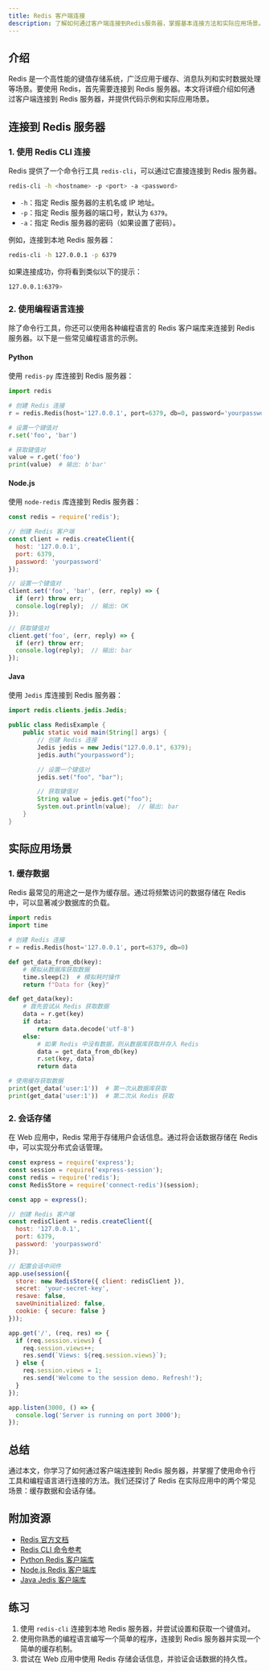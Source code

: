 ```yaml
---
title: Redis 客户端连接
description: 了解如何通过客户端连接到Redis服务器，掌握基本连接方法和实际应用场景。
---
```


## 介绍

Redis 是一个高性能的键值存储系统，广泛应用于缓存、消息队列和实时数据处理等场景。要使用 Redis，首先需要连接到 Redis 服务器。本文将详细介绍如何通过客户端连接到 Redis 服务器，并提供代码示例和实际应用场景。

## 连接到 Redis 服务器

### 1. 使用 Redis CLI 连接

Redis 提供了一个命令行工具 `redis-cli`，可以通过它直接连接到 Redis 服务器。

```bash
redis-cli -h <hostname> -p <port> -a <password>
```

- `-h`：指定 Redis 服务器的主机名或 IP 地址。
- `-p`：指定 Redis 服务器的端口号，默认为 `6379`。
- `-a`：指定 Redis 服务器的密码（如果设置了密码）。

例如，连接到本地 Redis 服务器：

```bash
redis-cli -h 127.0.0.1 -p 6379
```

如果连接成功，你将看到类似以下的提示：

```bash
127.0.0.1:6379>
```

### 2. 使用编程语言连接

除了命令行工具，你还可以使用各种编程语言的 Redis 客户端库来连接到 Redis 服务器。以下是一些常见编程语言的示例。

#### Python

使用 `redis-py` 库连接到 Redis 服务器：

```python
import redis

# 创建 Redis 连接
r = redis.Redis(host='127.0.0.1', port=6379, db=0, password='yourpassword')

# 设置一个键值对
r.set('foo', 'bar')

# 获取键值对
value = r.get('foo')
print(value)  # 输出: b'bar'
```

#### Node.js

使用 `node-redis` 库连接到 Redis 服务器：

```javascript
const redis = require('redis');

// 创建 Redis 客户端
const client = redis.createClient({
  host: '127.0.0.1',
  port: 6379,
  password: 'yourpassword'
});

// 设置一个键值对
client.set('foo', 'bar', (err, reply) => {
  if (err) throw err;
  console.log(reply);  // 输出: OK
});

// 获取键值对
client.get('foo', (err, reply) => {
  if (err) throw err;
  console.log(reply);  // 输出: bar
});
```

#### Java

使用 `Jedis` 库连接到 Redis 服务器：

```java
import redis.clients.jedis.Jedis;

public class RedisExample {
    public static void main(String[] args) {
        // 创建 Redis 连接
        Jedis jedis = new Jedis("127.0.0.1", 6379);
        jedis.auth("yourpassword");

        // 设置一个键值对
        jedis.set("foo", "bar");

        // 获取键值对
        String value = jedis.get("foo");
        System.out.println(value);  // 输出: bar
    }
}
```

## 实际应用场景

### 1. 缓存数据

Redis 最常见的用途之一是作为缓存层。通过将频繁访问的数据存储在 Redis 中，可以显著减少数据库的负载。

```python
import redis
import time

# 创建 Redis 连接
r = redis.Redis(host='127.0.0.1', port=6379, db=0)

def get_data_from_db(key):
    # 模拟从数据库获取数据
    time.sleep(2)  # 模拟耗时操作
    return f"Data for {key}"

def get_data(key):
    # 首先尝试从 Redis 获取数据
    data = r.get(key)
    if data:
        return data.decode('utf-8')
    else:
        # 如果 Redis 中没有数据，则从数据库获取并存入 Redis
        data = get_data_from_db(key)
        r.set(key, data)
        return data

# 使用缓存获取数据
print(get_data('user:1'))  # 第一次从数据库获取
print(get_data('user:1'))  # 第二次从 Redis 获取
```

### 2. 会话存储

在 Web 应用中，Redis 常用于存储用户会话信息。通过将会话数据存储在 Redis 中，可以实现分布式会话管理。

```javascript
const express = require('express');
const session = require('express-session');
const redis = require('redis');
const RedisStore = require('connect-redis')(session);

const app = express();

// 创建 Redis 客户端
const redisClient = redis.createClient({
  host: '127.0.0.1',
  port: 6379,
  password: 'yourpassword'
});

// 配置会话中间件
app.use(session({
  store: new RedisStore({ client: redisClient }),
  secret: 'your-secret-key',
  resave: false,
  saveUninitialized: false,
  cookie: { secure: false }
}));

app.get('/', (req, res) => {
  if (req.session.views) {
    req.session.views++;
    res.send(`Views: ${req.session.views}`);
  } else {
    req.session.views = 1;
    res.send('Welcome to the session demo. Refresh!');
  }
});

app.listen(3000, () => {
  console.log('Server is running on port 3000');
});
```

## 总结

通过本文，你学习了如何通过客户端连接到 Redis 服务器，并掌握了使用命令行工具和编程语言进行连接的方法。我们还探讨了 Redis 在实际应用中的两个常见场景：缓存数据和会话存储。

## 附加资源

- [Redis 官方文档](https://redis.io/documentation)
- [Redis CLI 命令参考](https://redis.io/commands)
- [Python Redis 客户端库](https://pypi.org/project/redis/)
- [Node.js Redis 客户端库](https://github.com/NodeRedis/node-redis)
- [Java Jedis 客户端库](https://github.com/redis/jedis)

## 练习

1. 使用 `redis-cli` 连接到本地 Redis 服务器，并尝试设置和获取一个键值对。
2. 使用你熟悉的编程语言编写一个简单的程序，连接到 Redis 服务器并实现一个简单的缓存机制。
3. 尝试在 Web 应用中使用 Redis 存储会话信息，并验证会话数据的持久性。
